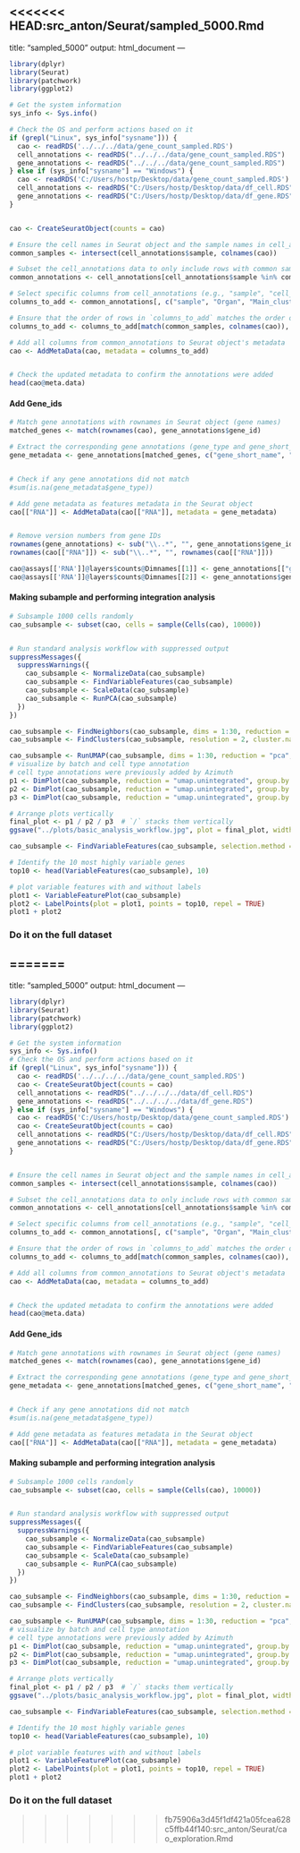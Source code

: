 <<<<<<< HEAD:src_anton/Seurat/sampled_5000.Rmd
---
title: "sampled_5000"
output: html_document
---

```r
library(dplyr)
library(Seurat)
library(patchwork)
library(ggplot2)

# Get the system information
sys_info <- Sys.info()

# Check the OS and perform actions based on it
if (grepl("Linux", sys_info["sysname"])) {
  cao <- readRDS('../../../data/gene_count_sampled.RDS')
  cell_annotations <- readRDS("../../../data/gene_count_sampled.RDS")
  gene_annotations <- readRDS("../../../data/gene_count_sampled.RDS")
} else if (sys_info["sysname"] == "Windows") {
  cao <- readRDS('C:/Users/hostp/Desktop/data/gene_count_sampled.RDS')
  cell_annotations <- readRDS("C:/Users/hostp/Desktop/data/df_cell.RDS")
  gene_annotations <- readRDS("C:/Users/hostp/Desktop/data/df_gene.RDS")
}


cao <- CreateSeuratObject(counts = cao)

# Ensure the cell names in Seurat object and the sample names in cell_annotations match
common_samples <- intersect(cell_annotations$sample, colnames(cao))

# Subset the cell_annotations data to only include rows with common samples
common_annotations <- cell_annotations[cell_annotations$sample %in% common_samples, ]

# Select specific columns from cell_annotations (e.g., "sample", "cell_type", "treatment")
columns_to_add <- common_annotations[, c("sample", "Organ", "Main_cluster_name", "Organ_cell_lineage")]  # Replace with your column names

# Ensure that the order of rows in `columns_to_add` matches the order of cells in Seurat object
columns_to_add <- columns_to_add[match(common_samples, colnames(cao)), ]

# Add all columns from common_annotations to Seurat object's metadata
cao <- AddMetaData(cao, metadata = columns_to_add)


# Check the updated metadata to confirm the annotations were added
head(cao@meta.data)

```

#### Add Gene_ids

```r
# Match gene annotations with rownames in Seurat object (gene names)
matched_genes <- match(rownames(cao), gene_annotations$gene_id)

# Extract the corresponding gene annotations (gene_type and gene_short_name)
gene_metadata <- gene_annotations[matched_genes, c("gene_short_name", "gene_type")]


# Check if any gene annotations did not match
#sum(is.na(gene_metadata$gene_type))

# Add gene metadata as features metadata in the Seurat object
cao[["RNA"]] <- AddMetaData(cao[["RNA"]], metadata = gene_metadata)


# Remove version numbers from gene IDs
rownames(gene_annotations) <- sub("\\..*", "", gene_annotations$gene_id)
rownames(cao[["RNA"]]) <- sub("\\..*", "", rownames(cao[["RNA"]]))

cao@assays[['RNA']]@layers$counts@Dimnames[[1]] <- gene_annotations[["gene_short_name"]]
cao@assays[['RNA']]@layers$counts@Dimnames[[2]] <- gene_annotations$gene_type

```



#### Making subample and performing integration analysis

```r
# Subsample 1000 cells randomly
cao_subsample <- subset(cao, cells = sample(Cells(cao), 10000))


# Run standard analysis workflow with suppressed output
suppressMessages({
  suppressWarnings({
    cao_subsample <- NormalizeData(cao_subsample)
    cao_subsample <- FindVariableFeatures(cao_subsample)
    cao_subsample <- ScaleData(cao_subsample)
    cao_subsample <- RunPCA(cao_subsample)
  })
})
```

```r
cao_subsample <- FindNeighbors(cao_subsample, dims = 1:30, reduction = "pca")
cao_subsample <- FindClusters(cao_subsample, resolution = 2, cluster.name = "unintegrated_clusters")
```

```r

cao_subsample <- RunUMAP(cao_subsample, dims = 1:30, reduction = "pca", reduction.name = "umap.unintegrated")
# visualize by batch and cell type annotation
# cell type annotations were previously added by Azimuth
p1 <- DimPlot(cao_subsample, reduction = "umap.unintegrated", group.by = "seurat_clusters") 
p2 <- DimPlot(cao_subsample, reduction = "umap.unintegrated", group.by = "Organ") 
p3 <- DimPlot(cao_subsample, reduction = "umap.unintegrated", group.by = "Main_cluster_name") 

# Arrange plots vertically
final_plot <- p1 / p2 / p3  # `/` stacks them vertically
ggsave("../plots/basic_analysis_workflow.jpg", plot = final_plot, width = 40, height = 40, dpi = 300)
```




```r
cao_subsample <- FindVariableFeatures(cao_subsample, selection.method = "vst", nfeatures = 2000)

# Identify the 10 most highly variable genes
top10 <- head(VariableFeatures(cao_subsample), 10)

# plot variable features with and without labels
plot1 <- VariableFeaturePlot(cao_subsample)
plot2 <- LabelPoints(plot = plot1, points = top10, repel = TRUE)
plot1 + plot2
```





### Do it on the full dataset


=======
---
title: "sampled_5000"
output: html_document
---

```{r}
library(dplyr)
library(Seurat)
library(patchwork)
library(ggplot2)

# Get the system information
sys_info <- Sys.info()
# Check the OS and perform actions based on it
if (grepl("Linux", sys_info["sysname"])) {
  cao <- readRDS('../../../../data/gene_count_sampled.RDS')
  cao <- CreateSeuratObject(counts = cao)
  cell_annotations <- readRDS("../../../../data/df_cell.RDS")
  gene_annotations <- readRDS("../../../../data/df_gene.RDS")
} else if (sys_info["sysname"] == "Windows") {
  cao <- readRDS('C:/Users/hostp/Desktop/data/gene_count_sampled.RDS')
  cao <- CreateSeuratObject(counts = cao)
  cell_annotations <- readRDS("C:/Users/hostp/Desktop/data/df_cell.RDS")
  gene_annotations <- readRDS("C:/Users/hostp/Desktop/data/df_gene.RDS")
}


# Ensure the cell names in Seurat object and the sample names in cell_annotations match
common_samples <- intersect(cell_annotations$sample, colnames(cao))

# Subset the cell_annotations data to only include rows with common samples
common_annotations <- cell_annotations[cell_annotations$sample %in% common_samples, ]

# Select specific columns from cell_annotations (e.g., "sample", "cell_type", "treatment")
columns_to_add <- common_annotations[, c("sample", "Organ", "Main_cluster_name", "Organ_cell_lineage")]  # Replace with your column names

# Ensure that the order of rows in `columns_to_add` matches the order of cells in Seurat object
columns_to_add <- columns_to_add[match(common_samples, colnames(cao)), ]

# Add all columns from common_annotations to Seurat object's metadata
cao <- AddMetaData(cao, metadata = columns_to_add)


# Check the updated metadata to confirm the annotations were added
head(cao@meta.data)

```

#### Add Gene_ids

```{r}
# Match gene annotations with rownames in Seurat object (gene names)
matched_genes <- match(rownames(cao), gene_annotations$gene_id)

# Extract the corresponding gene annotations (gene_type and gene_short_name)
gene_metadata <- gene_annotations[matched_genes, c("gene_short_name", "gene_type")]


# Check if any gene annotations did not match
#sum(is.na(gene_metadata$gene_type))

# Add gene metadata as features metadata in the Seurat object
cao[["RNA"]] <- AddMetaData(cao[["RNA"]], metadata = gene_metadata)


```



#### Making subample and performing integration analysis

```{r}
# Subsample 1000 cells randomly
cao_subsample <- subset(cao, cells = sample(Cells(cao), 10000))


# Run standard analysis workflow with suppressed output
suppressMessages({
  suppressWarnings({
    cao_subsample <- NormalizeData(cao_subsample)
    cao_subsample <- FindVariableFeatures(cao_subsample)
    cao_subsample <- ScaleData(cao_subsample)
    cao_subsample <- RunPCA(cao_subsample)
  })
})
```

```{r}
cao_subsample <- FindNeighbors(cao_subsample, dims = 1:30, reduction = "pca")
cao_subsample <- FindClusters(cao_subsample, resolution = 2, cluster.name = "unintegrated_clusters")
```

```{r fig-width=10, fig-height=10, out.width='100%'}

cao_subsample <- RunUMAP(cao_subsample, dims = 1:30, reduction = "pca", reduction.name = "umap.unintegrated")
# visualize by batch and cell type annotation
# cell type annotations were previously added by Azimuth
p1 <- DimPlot(cao_subsample, reduction = "umap.unintegrated", group.by = "seurat_clusters") 
p2 <- DimPlot(cao_subsample, reduction = "umap.unintegrated", group.by = "Organ") 
p3 <- DimPlot(cao_subsample, reduction = "umap.unintegrated", group.by = "Main_cluster_name") 

# Arrange plots vertically
final_plot <- p1 / p2 / p3  # `/` stacks them vertically
ggsave("../plots/basic_analysis_workflow.jpg", plot = final_plot, width = 40, height = 40, dpi = 300)
```




```{r}
cao_subsample <- FindVariableFeatures(cao_subsample, selection.method = "vst", nfeatures = 2000)

# Identify the 10 most highly variable genes
top10 <- head(VariableFeatures(cao_subsample), 10)

# plot variable features with and without labels
plot1 <- VariableFeaturePlot(cao_subsample)
plot2 <- LabelPoints(plot = plot1, points = top10, repel = TRUE)
plot1 + plot2
```







### Do it on the full dataset


>>>>>>> fb75906a3d45f1df421a05fcea628c5ffb44f140:src_anton/Seurat/cao_exploration.Rmd
